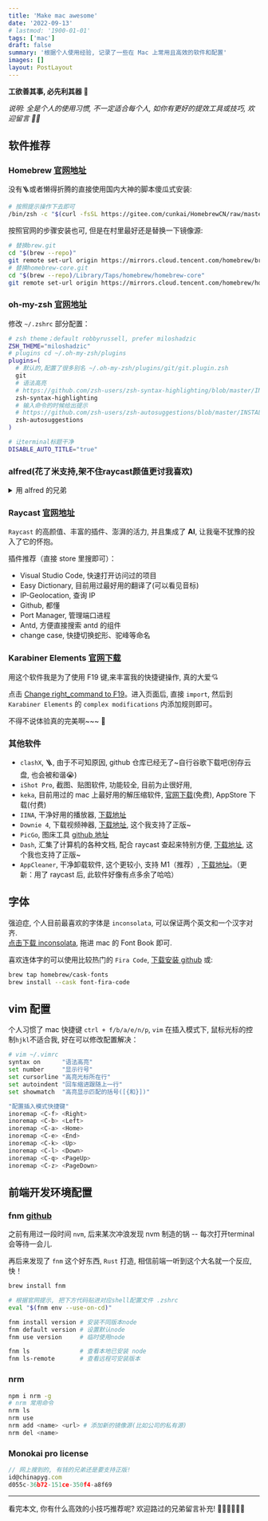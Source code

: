 ```yaml
---
title: 'Make mac awesome'
date: '2022-09-13'
# lastmod: '1900-01-01'
tags: ['mac']
draft: false
summary: '根据个人使用经验, 记录了一些在 Mac 上常用且高效的软件和配置'
images: []
layout: PostLayout
---
```


**工欲善其事, 必先利其器 🥷**

_说明: 全是个人的使用习惯, 不一定适合每个人, 如你有更好的提效工具或技巧, 欢迎留言 👏🏻_

## 软件推荐

### Homebrew [官网地址](https://brew.sh/)

没有🪜或者懒得折腾的直接使用国内大神的脚本傻瓜式安装:

```sh
# 按照提示操作下去即可
/bin/zsh -c "$(curl -fsSL https://gitee.com/cunkai/HomebrewCN/raw/master/Homebrew.sh)"
```

按照官网的步骤安装也可, 但是在村里最好还是替换一下镜像源:

```sh
# 替换brew.git
cd "$(brew --repo)"
git remote set-url origin https://mirrors.cloud.tencent.com/homebrew/brew.git
# 替换homebrew-core.git
cd "$(brew --repo)/Library/Taps/homebrew/homebrew-core"
git remote set-url origin https://mirrors.cloud.tencent.com/homebrew/homebrew-core.git
```

### oh-my-zsh [官网地址](https://ohmyz.sh/)

修改 `~/.zshrc` 部分配置：

```sh
# zsh theme；default robbyrussell, prefer miloshadzic
ZSH_THEME="miloshadzic"
# plugins cd ~/.oh-my-zsh/plugins
plugins=(
  # 默认的,配置了很多别名 ~/.oh-my-zsh/plugins/git/git.plugin.zsh
  git
  # 语法高亮
  # https://github.com/zsh-users/zsh-syntax-highlighting/blob/master/INSTALL.md#oh-my-zsh
  zsh-syntax-highlighting
  # 输入命令的时候给出提示
  # https://github.com/zsh-users/zsh-autosuggestions/blob/master/INSTALL.md#oh-my-zsh
  zsh-autosuggestions
)

# 让terminal标题干净
DISABLE_AUTO_TITLE="true"
```

### alfred(花了米支持,架不住raycast颜值更讨我喜欢)

<details>
<summary>用 alfred 的兄弟</summary>

~~懂得都懂, mac 上的效率神器, 剪贴板、搜索引擎、自动化工作流等等就不多说了。~~

~~就分享一下平时使用的插件：~~

~~- [VsCode 快速打开项目](https://github.com/alexchantastic/alfred-open-with-vscode-workflow), 别再用手拖了, 直接`code 文件夹名` 不香嘛~~

~~- [CodeVar](https://github.com/xudaolong/CodeVar), 作为程序员起名字是个头疼事, 交给它 👈🏻~~

~~- [markdown table](https://github.com/crispgm/alfred-markdown-table), 用 vscode 写 markdown 我想只有 table 最让人苦恼了吧哈哈~~

~~- [alfred-github-repos](https://github.com/edgarjs/alfred-github-repos), github 快捷搜索~~

</details>

### Raycast [官网地址](https://www.raycast.com/)

`Raycast` 的高颜值、丰富的插件、澎湃的活力, 并且集成了 **AI**, 让我毫不犹豫的投入了它的怀抱。

插件推荐（直接 store 里搜即可）：

- Visual Studio Code, 快速打开访问过的项目
- Easy Dictionary, 目前用过最好用的翻译了(可以看见音标)
- IP-Geolocation, 查询 IP
- Github, 都懂
- Port Manager, 管理端口进程
- Antd, 方便直接搜索 antd 的组件
- change case, 快捷切换蛇形、驼峰等命名

### Karabiner Elements [官网下载](https://karabiner-elements.pqrs.org/)

用这个软件我是为了使用 F19 键,来丰富我的快捷键操作, 真的大爱💘

点击 [Change right_command to F19](https://ke-complex-modifications.pqrs.org/?q=F19)。进入页面后, 直接 `import`, 然后到 `Karabiner Elements` 的 `complex modifications` 内添加规则即可。

不得不说体验真的完美啊~~~ 🥳

### 其他软件

- `clashX`, 🪜, 由于不可知原因, github 仓库已经无了~自行谷歌下载吧(别存云盘, 也会被和谐😭)
- `iShot Pro`, 截图、贴图软件, 功能较全, 目前为止很好用,
- `keka`, 目前用过的 mac 上最好用的解压缩软件, [官网下载](https://www.keka.io/en/)(免费), AppStore 下载(付费)
- `IINA`, 干净好用的播放器, [下载地址](https://iina.io/)
- `Downie 4`, 下载视频神器, [下载地址](https://software.charliemonroe.net/downie/), 这个我支持了正版~
- `PicGo`, 图床工具 [github 地址](https://github.com/Molunerfinn/PicGo)
- `Dash`, 汇集了计算机的各种文档, 配合 raycast 查起来特别方便, [下载地址](https://kapeli.com/dash), 这个我也支持了正版~
- `AppCleaner`, 干净卸载软件, 这个更较小, 支持 M1（推荐）, [下载地址](https://freemacsoft.net/appcleaner/)。（更新：用了 raycast 后, 此软件好像有点多余了哈哈）

## 字体

强迫症, 个人目前最喜欢的字体是 `inconsolata`, 可以保证两个英文和一个汉字对齐.  
[点击下载 inconsolata](https://fonts.google.com/specimen/Inconsolata), 拖进 mac 的 Font Book 即可.

喜欢连体字的可以使用比较热门的 `Fira Code`, [下载安装 github](https://github.com/tonsky/FiraCode) 或:

```sh
brew tap homebrew/cask-fonts
brew install --cask font-fira-code
```

## vim 配置

个人习惯了 mac 快捷键 `ctrl + f/b/a/e/n/p`, `vim` 在插入模式下, 鼠标光标的控制`hjkl`不适合我, 好在可以修改配置解决：

```sh
# vim ~/.vimrc
syntax on      "语法高亮"
set number     "显示行号"
set cursorline "高亮光标所在行"
set autoindent "回车缩进跟随上一行"
set showmatch  "高亮显示匹配的括号([{和}])"

"配置插入模式快捷键"
inoremap <C-f> <Right>
inoremap <C-b> <Left>
inoremap <C-a> <Home>
inoremap <C-e> <End>
inoremap <C-k> <Up>
inoremap <C-l> <Down>
inoremap <C-q> <PageUp>
inoremap <C-z> <PageDown>
```

## 前端开发环境配置

### fnm [github](https://github.com/Schniz/fnm)

之前有用过一段时间 `nvm`, 后来某次冲浪发现 nvm 制造的锅 -- 每次打开terminal会等待一会儿.

再后来发现了 `fnm` 这个好东西, `Rust` 打造, 相信前端一听到这个大名就一个反应, 快！

```sh
brew install fnm

# 根据官网提示, 把下方代码贴进对应shell配置文件 .zshrc
eval "$(fnm env --use-on-cd)"

fnm install version # 安装不同版本node
fnm default version # 设置默认node
fnm use version     # 临时使用node

fnm ls              # 查看本地已安装 node
fnm ls-remote       # 查看远程可安装版本
```

### nrm

```sh
npm i nrm -g
# nrm 常用命令
nrm ls
nrm use
nrm add <name> <url> # 添加新的镜像源(比如公司的私有源)
nrm del <name>
```

### Monokai pro license

```js
// 网上搜到的, 有钱的兄弟还是要支持正版!
id@chinapyg.com
d055c-36b72-151ce-350f4-a8f69
```

---

看完本文, 你有什么高效的小技巧推荐呢? 欢迎路过的兄弟留言补充! 👏🏻👏🏻👏🏻
